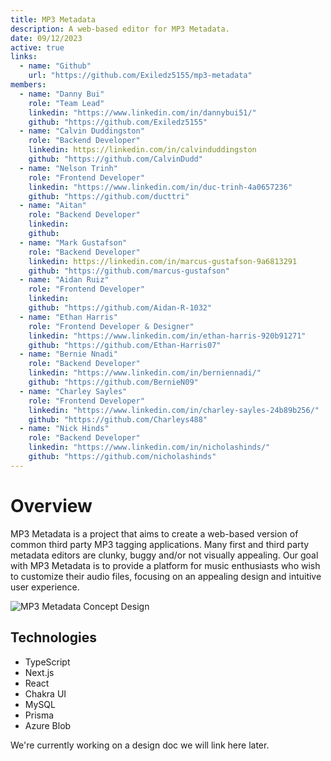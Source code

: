 ```yaml
---
title: MP3 Metadata
description: A web-based editor for MP3 Metadata.
date: 09/12/2023
active: true
links:
  - name: "Github"
    url: "https://github.com/Exiledz5155/mp3-metadata"
members:
  - name: "Danny Bui"
    role: "Team Lead"
    linkedin: "https://www.linkedin.com/in/dannybui51/"
    github: "https://github.com/Exiledz5155"
  - name: "Calvin Duddingston"
    role: "Backend Developer"
    linkedin: https://linkedin.com/in/calvinduddingston
    github: "https://github.com/CalvinDudd"
  - name: "Nelson Trinh"
    role: "Frontend Developer"
    linkedin: "https://www.linkedin.com/in/duc-trinh-4a0657236"
    github: "https://github.com/ducttri"
  - name: "Aitan"
    role: "Backend Developer"
    linkedin:
    github:
  - name: "Mark Gustafson"
    role: "Backend Developer"
    linkedin: https://linkedin.com/in/marcus-gustafson-9a6813291
    github: "https://github.com/marcus-gustafson"
  - name: "Aidan Ruiz"
    role: "Frontend Developer"
    linkedin:
    github: "https://github.com/Aidan-R-1032"
  - name: "Ethan Harris"
    role: "Frontend Developer & Designer"
    linkedin: "https://www.linkedin.com/in/ethan-harris-920b91271"
    github: "https://github.com/Ethan-Harris07"
  - name: "Bernie Nnadi"
    role: "Backend Developer"
    linkedin: "https://www.linkedin.com/in/berniennadi/"
    github: "https://github.com/BernieN09"
  - name: "Charley Sayles"
    role: "Frontend Developer"
    linkedin: "https://www.linkedin.com/in/charley-sayles-24b89b256/"
    github: "https://github.com/Charleys488"
  - name: "Nick Hinds"
    role: "Backend Developer"
    linkedin: "https://www.linkedin.com/in/nicholashinds/"
    github: "https://github.com/nicholashinds"
---
```


# Overview

MP3 Metadata is a project that aims to create a web-based version of common third party MP3 tagging applications.
Many first and third party metadata editors are clunky, buggy and/or not visually appealing.
Our goal with MP3 Metadata is to provide a platform for music enthusiasts who wish to customize their audio files, focusing on an appealing design and intuitive user experience.

![MP3 Metadata Concept Design](/projects/MP3Metadata/image1.png "An old design we showed off last fall.")

## Technologies

- TypeScript
- Next.js
- React
- Chakra UI
- MySQL
- Prisma
- Azure Blob

We're currently working on a design doc we will link here later.
